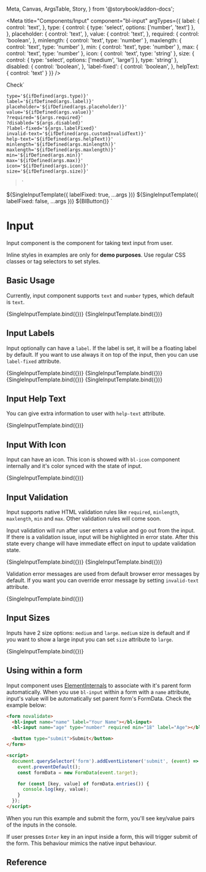   Meta,
  Canvas,
  ArgsTable,
  Story,
} from '@storybook/addon-docs';

<Meta
  title="Components/Input"
  component="bl-input"
  argTypes={{
    label: {
      control: 'text',
    },
    type: {
      control: {
        type: 'select',
        options: ['number', 'text']
      },
    },
    placeholder: {
      control: 'text',
    },
    value: {
      control: 'text',
    },
    required: {
      control: 'boolean',
    },
    minlength: {
      control: 'text',
      type: 'number'
    },
    maxlength: {
      control: 'text',
      type: 'number'
    },
    min: {
      control: 'text',
      type: 'number'
    },
    max: {
      control: 'text',
      type: 'number'
    },
    icon: {
      control: 'text',
      type: 'string'
    },
    size: {
      control: {
        type: 'select',
        options: ['medium', 'large']
      },
      type: 'string'
    },
    disabled: {
      control: 'boolean',
    },
    'label-fixed': {
      control: 'boolean',
    },
    helpText: {
      control: 'text'
    }
  }}
/>

  <bl-button>Check</bl-button>`

    type='${ifDefined(args.type)}'
    label='${ifDefined(args.label)}'
    placeholder='${ifDefined(args.placeholder)}'
    value='${ifDefined(args.value)}'
    ?required='${args.required}'
    ?disabled='${args.disabled}'
    ?label-fixed='${args.labelFixed}'
    invalid-text='${ifDefined(args.customInvalidText)}'
    help-text='${ifDefined(args.helpText)}'
    minlength='${ifDefined(args.minlength)}'
    maxlength='${ifDefined(args.maxlength)}'
    min='${ifDefined(args.min)}'
    max='${ifDefined(args.max)}'
    icon='${ifDefined(args.icon)}'
    size='${ifDefined(args.size)}'
  ></bl-input>`

  ${SingleInputTemplate({ labelFixed: true, ...args })}
  ${SingleInputTemplate({ labelFixed: false, ...args })}
  ${BlButton()}
`

# Input

Input component is the component for taking text input from user.

<bl-alert variant="warning" icon>Inline styles in examples are only for **demo purposes**. Use regular CSS classes or tag selectors to set styles.</bl-alert>

## Basic Usage

Currently, input component supports `text` and `number` types, which default is `text`.

<Canvas>
  <Story name="Text Input" args={{ placeholder: 'Enter Your Name' }}>
    {SingleInputTemplate.bind({})}
  </Story>
  <Story name="Number Input" args={{ type: 'number', placeholder: 'Enter Your Age' }}>
    {SingleInputTemplate.bind({})}
  </Story>
</Canvas>

## Input Labels

Input optionally can have a `label`.
If the label is set, it will be a floating label by default.
If you want to use always it on top of the input, then you can use `label-fixed` attribute.

<Canvas isColumn>
  <Story name="Input With Label"
         args={{ label: 'User Name', placeholder: 'Enter Your Name' }}>
    {SingleInputTemplate.bind({})}
  </Story>
  <Story name="Input With Fixed Label" args={{
    label: 'User Name',
    labelFixed: true,
    placeholder: 'Enter Your Name'
  }}>
    {SingleInputTemplate.bind({})}
  </Story>
  <Story name="Input Without Label" args={{ placeholder: 'Enter Your Name' }}>
    {SingleInputTemplate.bind({})}
  </Story>
  <Story name="Input with value" args={{ label: 'Your name', placeholder: 'Name Surname', value: 'Random User' }}>
    {SingleInputTemplate.bind({})}
  </Story>
</Canvas>

## Input Help Text

You can give extra information to user with `help-text` attribute.

<Canvas>
  <Story name="Input Help Text"
         args={{ type: 'text', placeholder: 'Enter Name', helpText: 'Your username should include only letters.' }}>
    {SingleInputTemplate.bind({})}
  </Story>
</Canvas>

## Input With Icon

Input can have an icon. This icon is showed with `bl-icon` component internally and it's color synced with the state of input.

<Canvas>
  <Story name="Input With Icon"
         args={{ type: 'text', placeholder: 'Enter Name', required: true, icon: 'calendar' }}>
    {SingleInputTemplate.bind({})}
  </Story>
</Canvas>

## Input Validation

Input supports native HTML validation rules like `required`, `minlength`, `maxlength`,  `min` and `max`. Other validation rules will come soon.

Input validation will run after user enters a value and go out from the input. If there is a validation issue, input will be highlighted in error state. After this state every change will have immediate effect on input to update validation state.

<Canvas>
  <Story name="Validation with Text Input"
         args={{ type: 'text', label: 'User Name', minlength: 5, maxlength: 20, required: true }}
  >
    {SingleInputTemplate.bind({})}
  </Story>
    <Story name="Validation with Number Input"
         args={{ type: 'number', label: 'Age', min: 18, required: true }}
  >
    {SingleInputTemplate.bind({})}
  </Story>
</Canvas>

Validation error messages are used from default browser error messages by default. If you want you can override error message by setting `invalid-text` attribute.

<Canvas>
  <Story name="Custom Error Message"
         args={{ type: 'text', label: 'User Name', required: true, customInvalidText: 'This field is mandatory' }}
  >
    {SingleInputTemplate.bind({})}
  </Story>
</Canvas>

## Input Sizes

Inputs have 2 size options: `medium` and `large`. `medium` size is default and if you want to show a large input you can set `size` attribute to `large`.

<Canvas>
  <Story name="Large Input"
         args={{ type: 'text', label: 'User Name', size: 'large' }}
  >
    {SingleInputTemplate.bind({})}
  </Story>
</Canvas>

## Using within a form

Input component uses [ElementInternals](https://developer.mozilla.org/en-US/docs/Web/API/ElementInternals) to associate with it's parent form automatically. When you use `bl-input` within a form with a `name` attribute, input's value will be automatically set parent form's FormData. Check the example below:

```html
<form novalidate>
  <bl-input name="name" label="Your Name"></bl-input>
  <bl-input name="age" type="number" required min="18" label="Age"></bl-input>

  <button type="submit">Submit</button>
</form>

<script>
  document.querySelector('form').addEventListener('submit', (event) => {
    event.preventDefault();
    const formData = new FormData(event.target);

    for (const [key, value] of formData.entries()) {
      console.log(key, value);
    }
  });
</script>
```

When you run this example and submit the form, you'll see key/value pairs of the inputs in the console.

<bl-alert icon>If user presses `Enter` key in an input inside a form, this will trigger submit of the form. This behaviour mimics the native input behaviour.</bl-alert>

## Reference

<ArgsTable of="bl-input" />
